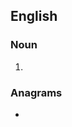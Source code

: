==English==

===Noun===
{{head|en|noun plural form}}

# {{plural of|cytometer|lang=en}}

===Anagrams===
* {{anagrams|en|cystometer}}